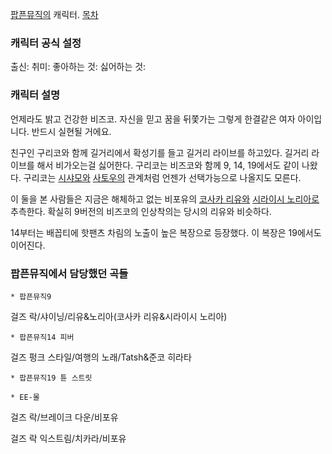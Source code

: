 [[팝픈뮤직]]의 캐릭터.
[[목차]]
=== 캐릭터 공식 설정 ===
출신: 
취미: 
좋아하는 것: 
싫어하는 것: 

=== 캐릭터 설명 ===
언제라도 밝고 건강한 비즈코. 자신을 믿고 꿈을 뒤쫓가는 그렇게 한결같은 여자 아이입니다. 반드시 실현될 거에요. 

친구인 구리코와 함께 길거리에서 확성기를 들고 길거리 라이브를 하고있다. 길거리 라이브를 해서 비가오는걸 싫어한다. 구리코는 비즈코와 함께 9, 14, 19에서도 같이 나왔다. 구리코는 [[시샤모]]와 [[사토우]]의 관계처럼 언젠가 선택가능으로 나올지도 모른다.

이 둘을 본 사람들은 지금은 해체하고 없는 비포유의 [[코사카 리유]]와 [[시라이시 노리아]]로 추측한다. 확실히 9버전의 비즈코의 인상착의는 당시의 리유와 비슷하다.

14부터는 배꼽티에 핫팬츠 차림의 노출이 높은 복장으로 등장했다. 이 복장은 19에서도 이어진다.


=== 팝픈뮤직에서 담당했던 곡들 ===

 * 팝픈뮤직9
걸즈 락/샤이닝/리유&노리아(코사카 리유&시라이시 노리아)


 * 팝픈뮤직14 피버
걸즈 펑크 스타일/여행의 노래/Tatsh&준코 히라타

 * 팝픈뮤직19 튠 스트릿

 * EE-몰
걸즈 락/브레이크 다운/비포유

걸즈 락 익스트림/치카라/비포유

